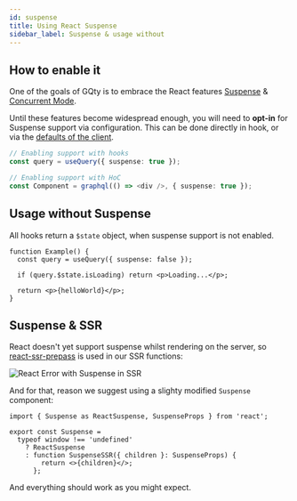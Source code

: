 ```yaml
---
id: suspense
title: Using React Suspense
sidebar_label: Suspense & usage without
---
```


## How to enable it

One of the goals of GQty is to embrace the React features [Suspense](https://reactjs.org/docs/concurrent-mode-suspense.html) & [Concurrent Mode](https://reactjs.org/docs/concurrent-mode-intro.html).

Until these features become widespread enough, you will need to **opt-in** for Suspense support via configuration. This can be done directly in hook, or via the [defaults of the client](/docs/react/config#defaults).

```ts
// Enabling support with hooks
const query = useQuery({ suspense: true });

// Enabling support with HoC
const Component = graphql(() => <div />, { suspense: true });
```

## Usage without Suspense

All hooks return a `$state` object, when suspense support is not enabled.

```tsx
function Example() {
  const query = useQuery({ suspense: false });

  if (query.$state.isLoading) return <p>Loading...</p>;

  return <p>{helloWorld}</p>;
}
```

## Suspense & SSR

React doesn't yet support suspense whilst rendering on the server, so [react-ssr-prepass](https://github.com/FormidableLabs/react-ssr-prepass) is used in our SSR functions:

![React Error with Suspense in SSR](/img/suspense-ssr.png)

And for that, reason we suggest using a slighty modified `Suspense` component:

```tsx
import { Suspense as ReactSuspense, SuspenseProps } from 'react';

export const Suspense =
  typeof window !== 'undefined'
    ? ReactSuspense
    : function SuspenseSSR({ children }: SuspenseProps) {
        return <>{children}</>;
      };
```

And everything should work as you might expect.
